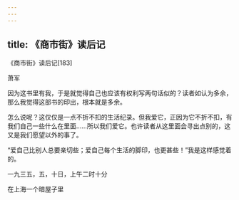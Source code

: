 ```yaml
---
---
---
```

title: 《商市街》读后记
---




《商市街》读后记[183]



萧军

因为这书里有我，于是就觉得自己也应该有权利写两句话似的？读者如认为多余，那么我觉得这部书的印出，根本就是多余。

怎么说呢？这仅仅是一点不折不扣的生活纪录。但我爱它，正因为它不折不扣，有我们自己一些什么在里面……所以我们爱它。也许读者从这里面会寻出点别的，这又是我们愿望以外的事了。

“爱自己比别人总要亲切些；爱自己每个生活的脚印，也更甚些！”我是这样感觉着的。

一九三五，五，十日，上午二时十分

在上海一个暗屋子里